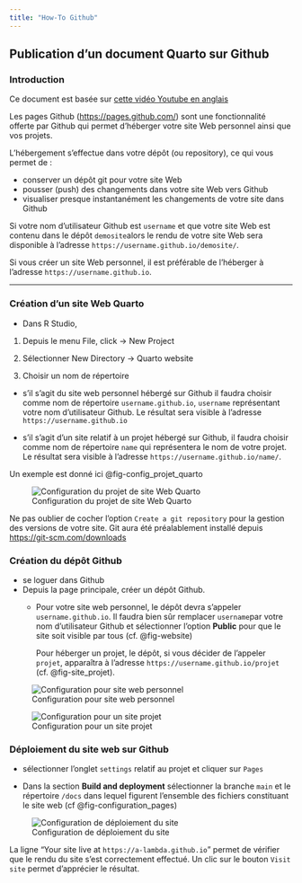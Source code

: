 ```yaml
---
title: "How-To Github"
---
```


## Publication d'un document Quarto sur Github

### Introduction

Ce document est basée sur [cette vidéo Youtube en anglais](https://youtu.be/uimdXPZc40I)

Les pages Github (<https://pages.github.com/>) sont une fonctionnalité offerte par Github qui permet d'héberger votre site Web personnel ainsi que vos projets.

L'hébergement s'effectue dans votre dépôt (ou repository), ce qui vous permet de :

-   conserver un dépôt git pour votre site Web
-   pousser (push) des changements dans votre site Web vers Github
-   visualiser presque instantanément les changements de votre site dans Github

Si votre nom d'utilisateur Github est `username` et que votre site Web est contenu dans le dépôt `demosite`alors le rendu de votre site Web sera disponible à l'adresse `https://username.github.io/demosite/`.

Si vous créer un site Web personnel, il est préférable de l'héberger à l'adresse `https://username.github.io`.

------------------------------------------------------------------------

### Création d'un site Web Quarto

- Dans R Studio,

1. Depuis le menu File, click -> New Project

2. Sélectionner New Directory -> Quarto website

3. Choisir un nom de répertoire

  - s'il s'agit du site web personnel hébergé sur Github il faudra choisir comme nom de répertoire `username.github.io`, `username` représentant votre nom d'utilisateur Github.
  Le résultat sera visible à l'adresse `https://username.github.io`
  
  - s'il s'agit d'un site relatif à un projet hébergé sur Github, il faudra choisir comme nom de répertoire `name` qui représentera le nom de votre projet.
  Le résultat sera visible à l'adresse `https://username.github.io/name/`.
  
Un exemple est donné ici @fig-config_projet_quarto

![Configuration du projet de site Web Quarto](images/0_create-quarto-website.PNG){#fig-config_projet_quarto}

::: {.callout-note}

Ne pas oublier de cocher l'option `Create a git repository` pour la gestion des versions de votre site. Git aura été préalablement installé depuis [https://git-scm.com/downloads](https://git-scm.com/downloads)

:::

### Création du dépôt Github

- se loguer dans Github
- Depuis la page principale, créer un dépôt Github.
  - Pour votre site web personnel, le dépôt devra s'appeler `username.github.io`. Il faudra bien sûr remplacer `username`par votre nom d'utilisateur Github et sélectionner l'option **Public** pour que le site soit visible par tous (cf. @fig-website)
  
    Pour héberger un projet, le dépôt, si vous décider de l'appeler `projet`, apparaîtra à l'adresse `https://username.github.io/projet` (cf. @fig-site_projet).

::: {layout-ncol=2}

![Configuration pour site web personnel](images/1_create-personal-website.PNG){#fig-website} 

![Configuration pour un site projet](images/2_create-project-site.PNG){#fig-site_projet}

:::

### Déploiement du site web sur Github

- sélectionner l'onglet `settings` relatif au projet et cliquer sur `Pages`

- Dans la section **Build and deployment** sélectionner la branche `main` et le répertoire `/docs` dans lequel figurent l'ensemble des fichiers constituant le site web (cf @fig-configuration_pages)

![Configuration de déploiement du site](images/3_repository-settings-pages.PNG){#fig-configuration_pages} 

La ligne "Your site live at `https://a-lambda.github.io`" permet de vérifier que le rendu du site s'est correctement effectué. Un clic sur le bouton `Visit site` permet d'apprécier le résultat.

